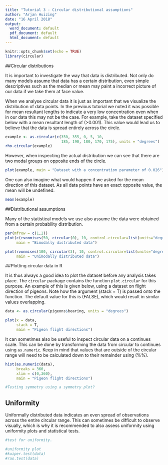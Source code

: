 ```yaml
---
title: "Tutorial 3 - Circular distributional assumptions"
author: "Arjan Huizing"
date: "16 April 2018"
output:
  word_document: default
  pdf_document: default
  html_document: default
---
```


```r
knitr::opts_chunk$set(echo = TRUE)
library(circular)
```

##Circular distributions

It is important to investigate the way that data is distributed. Not only do many models assume that data has a certain distribution, even simple descriptives such as the median or mean may paint a incorrect picture of our data if we take them at face value. 

When we analyse circular data it is just as important that we visualize the distribution of data points. In the previous tutorial we noted it was possible for mean resultant lengths to indicate a very low concentration even when in our data this may not be the case. For example, take the dataset specified below with a mean resultant length of \(>0.001\). This value would lead us to believe that the data is spread entirely across the circle.

```r
example <- as.circular(c(350, 355, 0, 5, 10, 
                         185, 190, 180, 170, 175), units = "degrees")
rho.circular(example)
```

However, when inspecting the actual distribution we can see that there are two modal groups on opposite ends of the circle.

```r
plot(example, main = "Dataset with a concentration parameter of 0.026")
```

One can also imagine what would happen if we asked for the mean direction of this dataset. As all data points have an exact opposite value, the mean will be undefined.

```r
mean(example)
```

##Distributional assumptions

Many of the statistical models we use also assume the data were obtained from a certain probability distribution. 

```r
par(mfrow = c(1,2))
plot(c(rvonmises(50, circular(0), 10, control.circular=list(units="degrees")),rvonmises(50, circular(2), 10, control.circular=list(units="degrees"))), stack = T,
     main = "Bimodally distributed data")

plot(rvonmises(100, circular(3), 10, control.circular=list(units="degrees")), stack = T,
     main = "Unimodally distributed data")
```

##Plotting circular data in R

It is thus always a good idea to plot the dataset before any analysis takes place. The `circular` package contains the function `plot.circular` for this purpose. An example of this is given below, using a dataset on flight direction of pigeons. Note how the argument \(stack = T\) is passed onto the function. The default value for this is \(FALSE\), which would result in similar values overlapping.

```r
data <- as.circular(pigeons$bearing, units = "degrees")

plot(x = data, 
     stack = T, 
     main = "Pigeon flight directions")
```

It can sometimes also be useful to inspect circular data on a continues scale. This can be done by transforming the data from circular to continues using `as.numeric`. Keep in mind that values that are outside of the circular range will need to be calculated down to their remainder using \(%%\).

```r
hist(as.numeric(data),
     breaks = 360,
     xlim = c(0,360),
     main = "Pigeon flight directions")
```

```r
#Testing symmetry using a symmetry plot?
```


## Uniformity

Uniformally distributed data indicates an even spread of observations across the entire circular range. This can sometimes be difficult to observe visually, which is why it is recommended to also assess uniformity using uniformity plots and statistical tests.

```r
#test for uniformity.

#uniformity plot
#kuiper.test(data)
#rao.test(data)
```